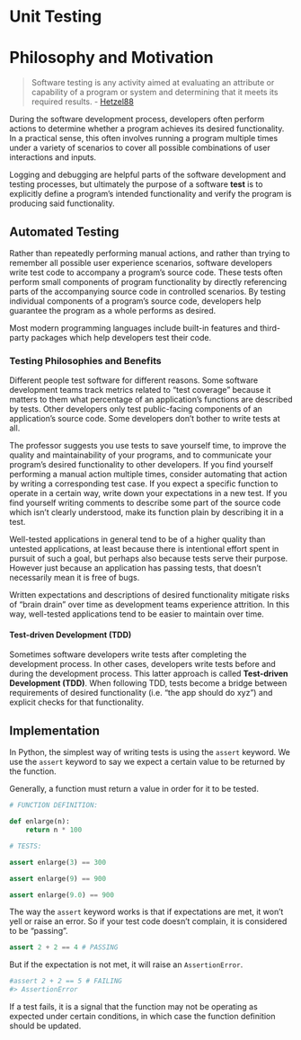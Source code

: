 # Unit Testing

# Philosophy and Motivation

> Software testing is any activity aimed at evaluating an attribute or capability of a program or system and determining that it meets its required results. - [Hetzel88](https://users.ece.cmu.edu/~koopman/des_s99/sw_testing/#reference)

During the software development process, developers often perform actions to determine whether a program achieves its desired functionality. In a practical sense, this often involves running a program multiple times under a variety of scenarios to cover all possible combinations of user interactions and inputs.

Logging and debugging are helpful parts of the software development and testing processes, but ultimately the purpose of a software **test** is to explicitly define a program's intended functionality and verify the program is producing said functionality.

## Automated Testing

Rather than repeatedly performing manual actions, and rather than trying to remember all possible user experience scenarios, software developers write test code to accompany a program's source code. These tests often perform small components of program functionality by directly referencing parts of the accompanying source code in controlled scenarios. By testing individual components of a program's source code, developers help guarantee the program as a whole performs as desired.

Most modern programming languages include built-in features and third-party packages which help developers test their code.

### Testing Philosophies and Benefits

Different people test software for different reasons. Some software development teams track metrics related to "test coverage" because it matters to them what percentage of an application's functions are described by tests. Other developers only test public-facing components of an application's source code. Some developers don't bother to write tests at all.

The professor suggests you use tests to save yourself time, to improve the quality and maintainability of your programs, and to communicate your program's desired functionality to other developers. If you find yourself performing a manual action multiple times, consider automating that action by writing a corresponding test case. If you expect a specific function to operate in a certain way, write down your expectations in a new test. If you find yourself writing comments to describe some part of the source code which isn't clearly understood, make its function plain by describing it in a test.

Well-tested applications in general tend to be of a higher quality than untested applications, at least because there is intentional effort spent in pursuit of such a goal, but perhaps also because tests serve their purpose. However just because an application has passing tests, that doesn't necessarily mean it is free of bugs.

Written expectations and descriptions of desired functionality mitigate risks of "brain drain" over time as development teams experience attrition. In this way, well-tested applications tend to be easier to maintain over time.

#### Test-driven Development (TDD)

Sometimes software developers write tests after completing the development process. In other cases, developers write tests before and during the development process. This latter approach is called **Test-driven Development (TDD)**. When following TDD, tests become a bridge between requirements of desired functionality (i.e. "the app should do xyz") and explicit checks for that functionality.


## Implementation

In Python, the simplest way of writing tests is using the `assert` keyword. We use the `assert` keyword to say we expect a certain value to be returned by the function.

Generally, a function must return a value in order for it to be tested.

```python
# FUNCTION DEFINITION:

def enlarge(n):
    return n * 100

# TESTS:

assert enlarge(3) == 300

assert enlarge(9) == 900

assert enlarge(9.0) == 900
```

The way the `assert` keyword works is that if expectations are met, it won't yell or raise an error. So if your test code doesn't complain, it is considered to be "passing".

```python
assert 2 + 2 == 4 # PASSING
```

But if the expectation is not met, it will raise an `AssertionError`.

```python
#assert 2 + 2 == 5 # FAILING
#> AssertionError
```

If a test fails, it is a signal that the function may not be operating as expected under certain conditions, in which case the function definition should be updated.
